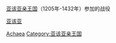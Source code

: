 
[[亚该亚侯国|亚该亚亲王国]]（1205年-1432年）参加的战役

[[分类:已不存在的国家的战役|亚该亚]]
[[Category:十字军东征战役|Achaea]]
[[Category:亚该亚亲王国|Category:亚该亚亲王国]]